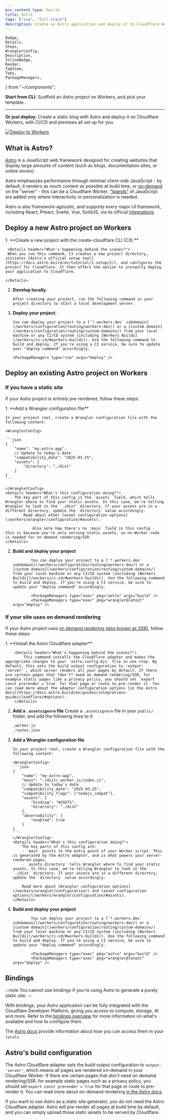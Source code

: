 ```yaml
---
pcx_content_type: how-to
title: Astro
tags: ["ssg", "full-stack"]
description: Create an Astro application and deploy it to Cloudflare Workers with Workers Assets.
---
```


	Badge,
	Details,
	Steps,
	WranglerConfig,
	Description,
	InlineBadge,
	Render,
	TabItem,
	Tabs,
	PackageManagers,
} from "~/components";

**Start from CLI**: Scaffold an Astro project on Workers, and pick your template.

<PackageManagers
	type="create"
	pkg="cloudflare@latest"
	args="my-astro-app --framework=astro"
/>

---

**Or just deploy**: Create a static blog with Astro and deploy it on Cloudflare Workers, with CI/CD and previews all set up for you.

[![Deploy to Workers](https://deploy.workers.cloudflare.com/button)](https://dash.cloudflare.com/?to=/:account/workers-and-pages/create/deploy-to-workers&repository=https://github.com/cloudflare/templates/tree/staging/astro-blog-starter-template)

## What is Astro?

[Astro](https://astro.build/) is a JavaScript web framework designed for creating websites that display large amounts of content (such as blogs, documentation sites, or online stores).

Astro emphasizes performance through minimal client-side JavaScript - by default, it renders as much content as possible at build time, or [on-demand](https://docs.astro.build/en/guides/on-demand-rendering/) on the "server" - this can be a Cloudflare Worker. [“Islands”](https://docs.astro.build/en/concepts/islands/) of JavaScript are added only where interactivity or personalization is needed.

Astro is also framework-agnostic, and supports every major UI framework, including React, Preact, Svelte, Vue, SolidJS, via its official [integrations](https://astro.build/integrations/).

## Deploy a new Astro project on Workers

<Steps>
1. **Create a new project with the create-cloudflare CLI (C3).**
    <PackageManagers
    	type="create"
    	pkg="cloudflare@latest"
    	args="my-astro-app --framework=astro"
    />

     <Details header="What's happening behind the scenes?">
     When you run this command, C3 creates a new project directory, initiates [Astro's official setup tool](https://docs.astro.build/en/tutorial/1-setup/2/), and configures the project for Cloudflare. It then offers the option to instantly deploy your application to Cloudflare.

    </Details>

2.  **Develop locally.**

        After creating your project, run the following command in your project directory to start a local development server.

    <PackageManagers type="run" args="dev" />

3.  **Deploy your project.**

        You can deploy your project to a [`*.workers.dev` subdomain](/workers/configuration/routing/workers-dev/) or a [custom domain](/workers/configuration/routing/custom-domains/) from your local machine or any CI/CD system (including [Workers Builds](/workers/ci-cd/#workers-builds)). Use the following command to build and deploy. If you're using a CI service, be sure to update your "deploy command" accordingly.

        <PackageManagers type="run" args="deploy" />

  </Steps>

## Deploy an existing Astro project on Workers

### If you have a static site

If your Astro project is entirely pre-rendered, follow these steps:

<Steps>
1.  **Add a Wrangler configuration file**

    In your project root, create a Wrangler configuration file with the following content:

    <WranglerConfig>

    ```json
    {
    	"name": "my-astro-app",
    	// Update to today's date
    	"compatibility_date": "2025-03-25",
    	"assets": {
    		"directory": "./dist"
    	}
    }
    ```

    </WranglerConfig>
    <Details header="What's this configuration doing?">
    	The key part of this config is the `assets` field, which tells Wrangler where to find your static assets. In this case, we're telling Wrangler to look in the `./dist` directory. If your assets are in a different directory, update the `directory` value accordingly.
    		Read about other [asset configuration options](/workers/wrangler/configuration/#assets).

    			Also note how there's no `main` field in this config - this is because you're only serving static assets, so no Worker code is needed for on demand rendering/SSR.
    </Details>

2.  **Build and deploy your project**

        		You can deploy your project to a [`*.workers.dev` subdomain](/workers/configuration/routing/workers-dev/) or a [custom domain](/workers/configuration/routing/custom-domains/) from your local machine or any CI/CD system (including [Workers Builds](/workers/ci-cd/#workers-builds)). Use the following command to build and deploy. If you're using a CI service, be sure to update your "deploy command" accordingly.

        		<PackageManagers type="exec" pkg="astro" args="build" />
        		<PackageManagers type="exec" pkg="wrangler@latest" args="deploy" />

</Steps>

### If your site uses on demand rendering

If your Astro project uses [on demand rendering (also known as SSR)](https://docs.astro.build/en/guides/on-demand-rendering/), follow these steps:

<Steps>
1. **Install the Astro Cloudflare adapter**
		<PackageManagers
			type="exec"
			pkg="astro"
			args="add cloudflare"
		/>

    	<Details header="What's happening behind the scenes?">
    		This command installs the Cloudflare adapter and makes the appropriate changes to your `astro.config.mjs` file in one step. By default, this sets the build output configuration to `output: 'server'`, which server renders all your pages by default. If there are certain pages that *don't* need on demand rendering/SSR, for example static pages like a privacy policy, you should set `export const prerender = true` for that page or route to pre-render it. You can read more about the adapter configuration options [in the Astro docs](https://docs.astro.build/en/guides/integrations-guide/cloudflare/#options).
    	</Details>

2.  **Add a `.assetsignore` file**
    Create a `.assetsignore` file in your `public/` folder, and add the following lines to it:

    ```txt title=".assetsignore"
    _worker.js
    _routes.json
    ```

3.  **Add a Wrangler configuration file**

        In your project root, create a Wrangler configuration file with the following content:

        <WranglerConfig>
        ```json
        {
        	"name": "my-astro-app",
        	"main": "./dist/_worker.js/index.js",
        	// Update to today's date
        	"compatibility_date": "2025-03-25",
        	"compatibility_flags": ["nodejs_compat"],
        	"assets": {
        		"binding": "ASSETS",
        		"directory": "./dist"
        	},
        	"observability": {
        		"enabled": true
        	}
        }
        ```
        </WranglerConfig>
        <Details header="What's this configuration doing?">
        	The key parts of this config are:
        	- `main` points to the entry point of your Worker script. This is generated by the Astro adaptor, and is what powers your server-rendered pages.
        	- `assets.directory` tells Wrangler where to find your static assets. In this case, we're telling Wrangler to look in the `./dist` directory. If your assets are in a different directory, update the `directory` value accordingly.

        	Read more about [Wrangler configuration options](/workers/wrangler/configuration/) and [asset configuration options](/workers/wrangler/configuration/#assets).
        </Details>

4.  **Build and deploy your project**

        		You can deploy your project to a [`*.workers.dev` subdomain](/workers/configuration/routing/workers-dev/) or a [custom domain](/workers/configuration/routing/custom-domains/) from your local machine or any CI/CD system (including [Workers Builds](/workers/ci-cd/#workers-builds)). Use the following command to build and deploy. If you're using a CI service, be sure to update your "deploy command" accordingly.

        		<PackageManagers type="exec" pkg="astro" args="build" />
        		<PackageManagers type="exec" pkg="wrangler@latest" args="deploy" />

</Steps>

## Bindings

:::note
You cannot use bindings if you're using Astro to generate a purely static site.
:::

With bindings, your Astro application can be fully integrated with the Cloudflare Developer Platform, giving you access to compute, storage, AI and more. Refer to the [bindings overview](/workers/runtime-apis/bindings/) for more information on what's available and how to configure them.

The [Astro docs](https://docs.astro.build/en/guides/integrations-guide/cloudflare/#cloudflare-runtime) provide information about how you can access them in your `locals`.

## Astro's build configuration

The Astro Cloudflare adapter sets the build output configuration to `output: 'server'`, which means all pages are rendered on-demand in your Cloudflare Worker. If there are certain pages that _don't_ need on demand rendering/SSR, for example static pages such as a privacy policy, you should set `export const prerender = true` for that page or route to pre-render it. You can read more about on-demand rendering [in the Astro docs](https://docs.astro.build/en/guides/on-demand-rendering/).

If you want to use Astro as a static site generator, you do not need the Astro Cloudflare adapter. Astro will pre-render all pages at build time by default, and you can simply upload those static assets to be served by Cloudflare.

